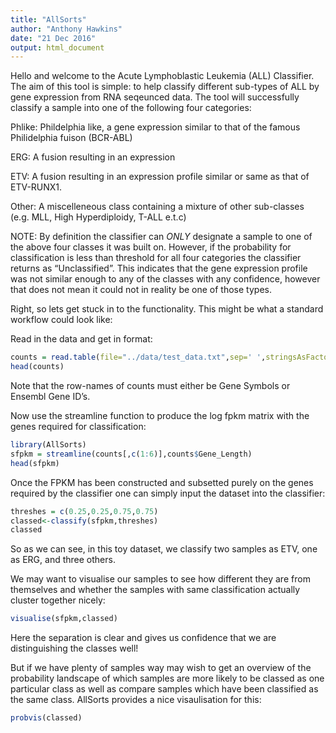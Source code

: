 ```yaml
---
title: "AllSorts"
author: "Anthony Hawkins"
date: "21 Dec 2016"
output: html_document
---
```


Hello and welcome to the Acute Lymphoblastic Leukemia (ALL) Classifier.
The aim of this tool is simple: to help classify different sub-types of ALL by gene expression from RNA seqeunced data. The tool will successfully classify a sample into one of the following four categories:

Phlike: Phildelphia like, a gene expression similar to that of the famous Philidelphia fuison (BCR-ABL)

ERG: A fusion resulting in an expression

ETV: A fusion resulting in an expression profile similar or same as that of ETV-RUNX1.

Other: A miscelleneous class containing a mixture of other sub-classes (e.g. MLL, High Hyperdiploidy, T-ALL e.t.c)

NOTE: By definition the classifier can *ONLY* designate a sample to one of the above four classes it was built on. However, if the probability for classification is less than threshold for all four categories the classifier returns as "Unclassified". This indicates that the gene expression profile was not similar enough to any of the classes with any confidence, however that does not mean it could not in reality be one of those types.

Right, so lets get stuck in to the functionality. This might be what a standard workflow could look like:

Read in the data and get in format:
```r
counts = read.table(file="../data/test_data.txt",sep=' ',stringsAsFactors = F,header=T)
head(counts)
```

Note that the row-names of counts must either be Gene Symbols or Ensembl Gene ID's.

Now use the streamline function to produce the log fpkm matrix with the genes required for classification:
```r
library(AllSorts)
sfpkm = streamline(counts[,c(1:6)],counts$Gene_Length)
head(sfpkm)
```

Once the FPKM has been constructed and subsetted purely on the genes required by the classifier one can simply input the dataset into the classifier:

```r
threshes = c(0.25,0.25,0.75,0.75)
classed<-classify(sfpkm,threshes)
classed
```

So as we can see, in this toy dataset, we classify two samples as ETV, one as ERG, and three others.

We may want to visualise our samples to see how different they are from themselves and whether the samples with same classification actually cluster together nicely:

```r
visualise(sfpkm,classed)
```

Here the separation is clear and gives us confidence that we are distinguishing the classes well!

But if we have plenty of samples way may wish to get an overview of the probability landscape of which samples are more likely to be classed as one particular class as well as compare samples which have been classified as the same class. AllSorts provides a nice visaulisation for this:

```r
probvis(classed)
```
